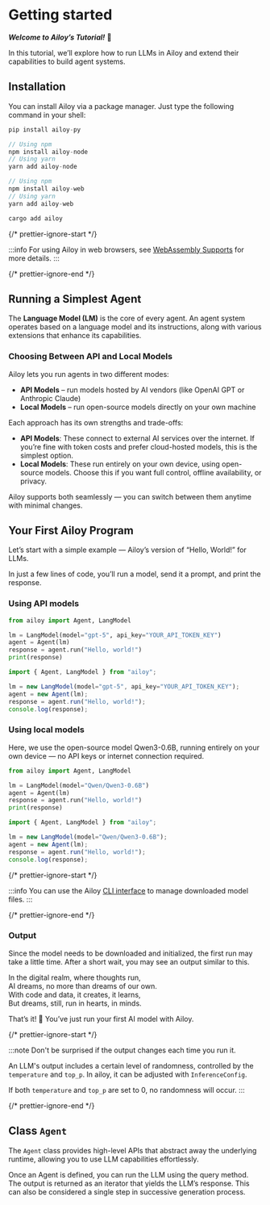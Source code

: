 # Getting started

**_Welcome to Ailoy’s Tutorial!_** 🤗

In this tutorial, we’ll explore how to run LLMs in Ailoy and extend their capabilities to build agent systems.

## Installation

You can install Ailoy via a package manager. Just type the following command in your shell:

<CodeTabs>

```python
pip install ailoy-py
```

```typescript
// Using npm
npm install ailoy-node
// Using yarn
yarn add ailoy-node
```

```typescript web
// Using npm
npm install ailoy-web
// Using yarn
yarn add ailoy-web
```

```rust
cargo add ailoy
```

</CodeTabs>

{/* prettier-ignore-start */}

:::info
For using Ailoy in web browsers, see [WebAssembly Supports](./webassembly-supports.mdx) for more details.
:::

{/* prettier-ignore-end */}

## Running a Simplest Agent

The **Language Model (LM)** is the core of every agent.
An agent system operates based on a language model and its instructions, along with various extensions that enhance its capabilities.

### Choosing Between API and Local Models

Ailoy lets you run agents in two different modes:

- **API Models** – run models hosted by AI vendors (like OpenAI GPT or Anthropic Claude)
- **Local Models** – run open-source models directly on your own machine

Each approach has its own strengths and trade-offs:

- **API Models**: These connect to external AI services over the internet. If you’re fine with token costs and prefer cloud-hosted models, this is the simplest option.
- **Local Models**: These run entirely on your own device, using open-source models. Choose this if you want full control, offline availability, or privacy.

Ailoy supports both seamlessly — you can switch between them anytime with minimal changes.

## Your First Ailoy Program

Let’s start with a simple example — Ailoy’s version of “Hello, World!” for LLMs.

In just a few lines of code, you’ll run a model, send it a prompt, and print the response.

### Using API models

<CodeTabs>

```python
from ailoy import Agent, LangModel

lm = LangModel(model="gpt-5", api_key="YOUR_API_TOKEN_KEY")
agent = Agent(lm)
response = agent.run("Hello, world!")
print(response)
```

```typescript
import { Agent, LangModel } from "ailoy";

lm = new LangModel(model="gpt-5", api_key="YOUR_API_TOKEN_KEY");
agent = new Agent(lm);
response = agent.run("Hello, world!");
console.log(response);
```

</CodeTabs>

### Using local models

Here, we use the open-source model Qwen3-0.6B, running entirely on your own device — no API keys or internet connection required.

<CodeTabs>

```python
from ailoy import Agent, LangModel

lm = LangModel(model="Qwen/Qwen3-0.6B")
agent = Agent(lm)
response = agent.run("Hello, world!")
print(response)
```

```typescript
import { Agent, LangModel } from "ailoy";

lm = new LangModel(model="Qwen/Qwen3-0.6B");
agent = new Agent(lm);
response = agent.run("Hello, world!");
console.log(response);
```

</CodeTabs>

{/* prettier-ignore-start */}

:::info
You can use the Ailoy
[CLI interface](../concepts/command-line-interfaces) to manage downloaded model
files. 
:::

{/* prettier-ignore-end */}

### Output

Since the model needs to be downloaded and initialized, the first run may take a
little time. After a short wait, you may see an output similar to this.

<TerminalBox>

In the digital realm, where thoughts run,  
AI dreams, no more than dreams of our own.  
With code and data, it creates, it learns,  
But dreams, still, run in hearts, in minds.

</TerminalBox>

That’s it! 🎉
You’ve just run your first AI model with Ailoy.

{/* prettier-ignore-start */}

:::note 
Don't be surprised if the output changes each time you run it.

An LLM's output includes a certain level of randomness, controlled by the `temperature` and `top_p`.
In ailoy, it can be adjusted with `InferenceConfig`.

If both `temperature` and `top_p` are set to 0, no randomness will occur.
:::

{/* prettier-ignore-end */}

## Class `Agent`

The `Agent` class provides high-level APIs that abstract away the underlying runtime, allowing you to use LLM capabilities effortlessly.

Once an Agent is defined, you can run the LLM using the query method.
The output is returned as an iterator that yields the LLM’s response.
This can also be considered a single step in successive generation process.
